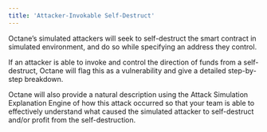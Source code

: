 ```yaml
---
title: 'Attacker-Invokable Self-Destruct'
---
```


Octane’s simulated attackers will seek to self-destruct the smart contract in simulated environment, and do so while specifying an address they control.

If an attacker is able to invoke and control the direction of funds from a self-destruct, Octane will flag this as a vulnerability and give a detailed step-by-step breakdown.

Octane will also provide a natural description using the Attack Simulation Explanation Engine of how this attack occurred so that your team is able to effectively understand what caused the simulated attacker to self-destruct and/or profit from the self-destruction.
